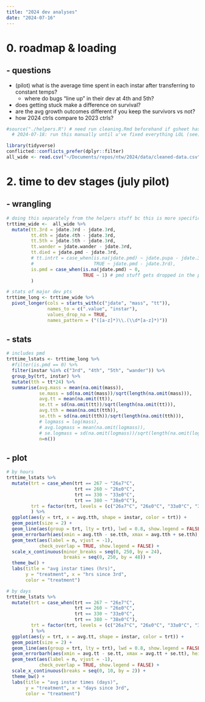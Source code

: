 ```yaml
---
title: "2024 dev analyses"
date: "2024-07-16"
---
```


# 0. roadmap & loading

## - **questions**

- (pilot) what is the average time spent in each instar after transferring to constant temps?
  - where do bugs "line up" in their dev at 4th and 5th?
- does getting stuck make a difference on survival?
- are the avg growth outcomes different if you keep the survivors vs not?
- how 2024 ctrls compare to 2023 ctrls?


```r
#source("./helpers.R") # need run cleaning.Rmd beforehand if gsheet has been updated
  # 2024-07-18: run this manually until u've fixed everything LOL (see)

library(tidyverse)
conflicted::conflicts_prefer(dplyr::filter)
all_wide <- read.csv("~/Documents/repos/ntw/2024/data/cleaned-data.csv", header = TRUE)
```

# 2. time to dev stages (july pilot)

## - wrangling

```r
# doing this separately from the helpers stuff bc this is more specific to the pilot lol
trttime_wide <-  all_wide %>%
  mutate(tt.3rd = jdate.3rd - jdate.3rd,
         tt.4th = jdate.4th - jdate.3rd,
         tt.5th = jdate.5th - jdate.3rd,
         tt.wander = jdate.wander - jdate.3rd, 
         tt.died = jdate.pmd - jdate.3rd,
         # tt.intrt = case_when(is.na(jdate.pmd) ~ jdate.pupa - jdate.3rd,
         #                      TRUE ~ jdate.pmd - jdate.3rd),
         is.pmd = case_when(is.na(jdate.pmd) ~ 0,
                            TRUE ~ 1) # pmd stuff gets dropped in the pivot regardless
         )

# stats of major dev pts
trttime_long <- trttime_wide %>%
  pivot_longer(cols = starts_with(c("jdate", "mass", "tt")),
               names_to = c(".value", "instar"),
               values_drop_na = TRUE,
               names_pattern = ("([a-z]*)\\.(\\d*[a-z]*)"))
```


## - stats

```r
# includes pmd
trttime_lstats <- trttime_long %>%
  #filter(is.pmd == 0) %>%
  filter(instar %in% c("3rd", "4th", "5th", "wander")) %>%
  group_by(trt, instar) %>%
  mutate(tth = tt*24) %>%
  summarise(avg.mass = mean(na.omit(mass)),
            se.mass = sd(na.omit(mass))/sqrt(length(na.omit(mass))),
            avg.tt = mean(na.omit(tt)),
            se.tt = sd(na.omit(tt))/sqrt(length(na.omit(tt))),
            avg.tth = mean(na.omit(tth)),
            se.tth = sd(na.omit(tth))/sqrt(length(na.omit(tth))),
            # logmass = log(mass), 
            # avg.logmass = mean(na.omit(logmass)),
            # se.logmass = sd(na.omit(logmass))/sqrt(length(na.omit(logmass))), # dont need these for dev time only lol
            n=n())

```

## - plot

```r
# by hours
trttime_lstats %>%
  mutate(trt = case_when(trt == 267 ~ "26±7°C",
                         trt == 260 ~ "26±0°C",
                         trt == 330 ~ "33±0°C",
                         trt == 380 ~ "38±0°C"),
         trt = factor(trt, levels = (c("26±7°C", "26±0°C", "33±0°C", "38±0°C")))
         ) %>%
  ggplot(aes(y = trt, x = avg.tth, shape = instar, color = trt)) +
  geom_point(size = 2) +
  geom_line(aes(group = trt, lty = trt), lwd = 0.8, show.legend = FALSE) +
  geom_errorbarh(aes(xmin = avg.tth - se.tth, xmax = avg.tth + se.tth), height = 0.15) +
  geom_text(aes(label = n, vjust = -1),
            check_overlap = TRUE, show.legend = FALSE) +
  scale_x_continuous(minor_breaks = seq(0, 250, by = 24),
                     breaks = seq(0, 250, by = 48)) +
  theme_bw() +
  labs(title = "avg instar times (hrs)",
       y = "treatment", x = "hrs since 3rd",
       color = "treatment")

# by days
trttime_lstats %>%
  mutate(trt = case_when(trt == 267 ~ "26±7°C",
                         trt == 260 ~ "26±0°C",
                         trt == 330 ~ "33±0°C",
                         trt == 380 ~ "38±0°C"),
         trt = factor(trt, levels = (c("26±7°C", "26±0°C", "33±0°C", "38±0°C")))
         ) %>%
  ggplot(aes(y = trt, x = avg.tt, shape = instar, color = trt)) +
  geom_point(size = 2) +
  geom_line(aes(group = trt, lty = trt), lwd = 0.8, show.legend = FALSE) +
  geom_errorbarh(aes(xmin = avg.tt - se.tt, xmax = avg.tt + se.tt), height = 0.15) +
  geom_text(aes(label = n, vjust = -1),
            check_overlap = TRUE, show.legend = FALSE) +
  scale_x_continuous(breaks = seq(0, 10, by = 2)) +
  theme_bw() +
  labs(title = "avg instar times (days)",
       y = "treatment", x = "days since 3rd",
       color = "treatment")
```


